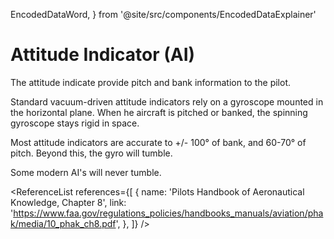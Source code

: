   EncodedDataWord,
} from '@site/src/components/EncodedDataExplainer'

# Attitude Indicator (AI)

The attitude indicate provide pitch and bank information to the pilot.

Standard vacuum-driven attitude indicators rely on a gyroscope mounted in the
horizontal plane. When he aircraft is pitched or banked, the spinning gyroscope
stays rigid in space.

Most attitude indicators are accurate to +/- 100&deg; of bank, and 60-70&deg; of
pitch. Beyond this, the gyro will tumble.

Some modern AI's will never tumble.

<ReferenceList
  references={[
    {
      name: 'Pilots Handbook of Aeronautical Knowledge, Chapter 8',
      link: 'https://www.faa.gov/regulations_policies/handbooks_manuals/aviation/phak/media/10_phak_ch8.pdf',
    },
  ]}
/>
